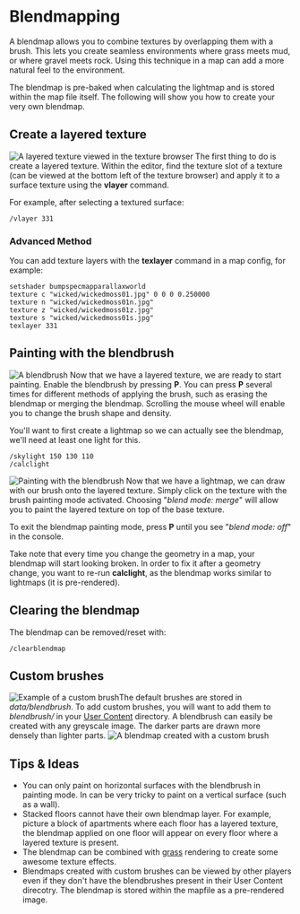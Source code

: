 = Blendmapping =
A blendmap allows you to combine textures by overlapping them with a brush. This lets you create seamless environments where grass meets mud, or where gravel meets rock. Using this technique in a map can add a more natural feel to the environment. 

The blendmap is pre-baked when calculating the lightmap and is stored within the map file itself. The following will show you how to create your very own blendmap.

== Create a layered texture ==
[[File:Blendmap-2.jpg|thumb|A layered texture viewed in the texture browser]]
The first thing to do is create a layered texture. Within the editor, find the texture slot of a texture (can be viewed at the bottom left of the texture browser) and apply it to a surface texture using the '''vlayer''' command.

For example, after selecting a textured surface:
 /vlayer 331

=== Advanced Method ===
You can add texture layers with the '''texlayer''' command in a map config, for example:
 setshader bumpspecmapparallaxworld
 texture c "wicked/wickedmoss01.jpg" 0 0 0 0.250000
 texture n "wicked/wickedmoss01n.jpg"
 texture z "wicked/wickedmoss01z.jpg"
 texture s "wicked/wickedmoss01s.jpg"
 texlayer 331

== Painting with the blendbrush ==
[[File:Blendmap-1.jpg|thumb|A blendbrush]]
Now that we have a layered texture, we are ready to start painting. Enable the blendbrush by pressing '''P'''. You can press '''P''' several times for different methods of applying the brush, such as erasing the blendmap or merging the blendmap. Scrolling the mouse wheel will enable you to change the brush shape and density.

You'll want to first create a lightmap so we can actually see the blendmap, we'll need at least one light for this. 
 /skylight 150 130 110
 /calclight


[[File:Blendmap-3.jpg|thumb|Painting with the blendbrush]]
Now that we have a lightmap, we can draw with our brush onto the layered texture. Simply click on the texture with the brush painting mode activated. Choosing "''blend mode: merge''" will allow you to paint the layered texture on top of the base texture.

To exit the blendmap painting mode, press '''P''' until you see "''blend mode: off''" in the console.

Take note that every time you change the geometry in a map, your blendmap will start looking broken. In order to fix it after a geometry change, you want to re-run '''calclight''', as the blendmap works similar to lightmaps (it is pre-rendered).

== Clearing the blendmap ==
The blendmap can be removed/reset with:
 /clearblendmap

== Custom brushes ==
[[File:Radioactive 512.png|thumb|Example of a custom brush]]The default brushes are stored in ''data/blendbrush''. To add custom brushes, you will want to add them to ''blendbrush/'' in your [[Game_Settings#Location|User Content]] directory. A blendbrush can easily be created with any greyscale image. The darker parts are drawn more densely than lighter parts.
[[File:Blendmap-4.jpg|thumb|A blendmap created with a custom brush]]

== Tips & Ideas ==
* You can only paint on horizontal surfaces with the blendbrush in painting mode. In can be very tricky to paint on a vertical surface (such as a wall).
* Stacked floors cannot have their own blendmap layer. For example, picture a block of apartments where each floor has a layered texture, the blendmap applied on one floor will appear on every floor where a layered texture is present.
* The blendmap can be combined with [[grass]] rendering to create some awesome texture effects.
* Blendmaps created with custom brushes can be viewed by other players even if they don't have the blendbrushes present in their User Content direcotry. The blendmap is stored within the mapfile as a pre-rendered image.